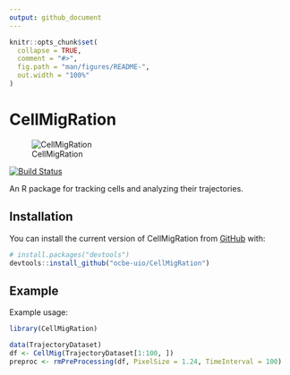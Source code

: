 ```yaml
---
output: github_document
---
```


<!-- README.md is generated from README.Rmd. Please edit that file -->

```r
knitr::opts_chunk$set(
  collapse = TRUE,
  comment = "#>",
  fig.path = "man/figures/README-",
  out.width = "100%"
)
```

# CellMigRation

![CellMigRation](CellMigRationLogo.png)

<!-- badges: start -->
[![Build Status](https://travis-ci.org/ocbe-uio/CellMigRation.svg?branch=master)](https://travis-ci.org/ocbe-uio/CellMigRation)
<!-- badges: end -->



An R package for tracking cells and analyzing their trajectories.


## Installation


You can install the current version of CellMigRation from [GitHub](https://github.com/) with:

``` r
# install.packages("devtools")
devtools::install_github("ocbe-uio/CellMigRation")
```
## Example

Example usage:

```r
library(CellMigRation)

data(TrajectoryDataset)
df <- CellMig(TrajectoryDataset[1:100, ])
preproc <- rmPreProcessing(df, PixelSize = 1.24, TimeInterval = 100)
```


